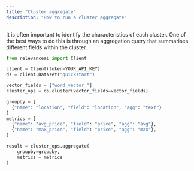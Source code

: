 ```yaml
---
title: "Cluster aggregate"
description: "How to run a cluster aggregate"
---
```


It is often important to identify the characteristics of each cluster. One of the best ways to do this is through an aggregation query that summarises different fields within the cluster.

```python Python (SDK)
from relevanceai import Client

client = Client(token=YOUR_API_KEY)
ds = client.Dataset("quickstart")

vector_fields = ["word_vector_"]
cluster_ops = ds.cluster(vector_fields=vector_fields)

groupby = [
  {"name": "location", "field": "location", "agg": "text"}
]
metrics = [
  {"name": "avg_price", "field": "price", "agg": "avg"},
  {"name": "max_price", "field": "price", "agg": "max"},        
]

result = cluster_ops.aggregate(
    groupby=groupby,
    metrics = metrics
)
```